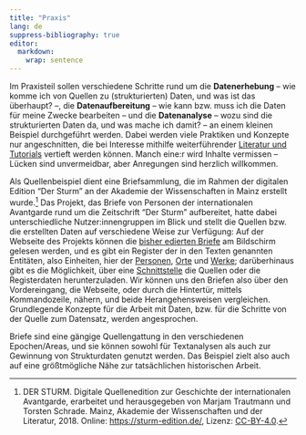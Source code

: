 ```yaml
---
title: "Praxis"
lang: de
suppress-bibliography: true
editor: 
  markdown: 
    wrap: sentence
---
```


Im Praxisteil sollen verschiedene Schritte rund um die **Datenerhebung** -- wie komme ich von Quellen zu (strukturierten) Daten, und was ist das überhaupt?
--, die **Datenaufbereitung** -- wie kann bzw.
muss ich die Daten für meine Zwecke bearbeiten -- und die **Datenanalyse** -- wozu sind die strukturierten Daten da, und was mache ich damit?
-- an einem kleinen Beispiel durchgeführt werden.
Dabei werden viele Praktiken und Konzepte nur angeschnitten, die bei Interesse mithilfe weiterführender [Literatur und Tutorials](further_resources.qmd##Tools%20für%20digital%20history) vertieft werden können.
Manch eine:r wird Inhalte vermissen -- Lücken sind unvermeidbar, aber Anregungen sind herzlich willkommen. 

Als Quellenbeispiel dient eine Briefsammlung, die im Rahmen der digitalen Edition "Der Sturm" an der Akademie der Wissenschaften in Mainz erstellt wurde.[^1] Das Projekt, das Briefe von Personen der internationalen Avantgarde rund um die Zeitschrift "Der Sturm" aufbereitet, hatte dabei unterschiedliche Nutzer:innengruppen im Blick und stellt die Quellen bzw. die erstellten Daten auf verschiedene Weise zur Verfügung: 
Auf der Webseite des Projekts können die [bisher edierten Briefe](https://sturm-edition.de/quellen/briefe.html) am Bildschirm gelesen werden, und es gibt ein Register der in den Texten genannten Entitäten, also Einheiten, hier der [Personen](https://sturm-edition.de/register/personen.html), [Orte](https://sturm-edition.de/register/orte.html) und [Werke](https://sturm-edition.de/register/werke.html);
darüberhinaus gibt es die Möglichkeit, über eine [Schnittstelle](https://sturm-edition.de/ressourcen/schnittstellen.html) die Quellen oder die Registerdaten herunterzuladen. 
Wir können uns den Briefen also über den Vordereingang, die Webseite, oder durch die Hintertür, mittels Kommandozeile, nähern, und beide Herangehensweisen vergleichen.
Grundlegende Konzepte für die Arbeit mit Daten, bzw. für die Schritte von der Quelle zum Datensatz, werden angesprochen.

Briefe sind eine gängige Quellengattung in den verschiedenen Epochen/Areas, und sie können sowohl für Textanalysen als auch zur Gewinnung von Strukturdaten genutzt werden. Das Beispiel zielt also auch auf eine größtmögliche Nähe zur tatsächlichen historischen Arbeit.

[^1]: DER STURM. Digitale Quellenedition zur Geschichte der internationalen Avantgarde, erarbeitet und herausgegeben von Marjam Trautmann und Torsten Schrade. Mainz, Akademie der Wissenschaften und der Literatur, 2018. Online: <https://sturm-edition.de/>, Lizenz: [CC-BY-4.0](https://creativecommons.org/licenses/by/4.0/).
